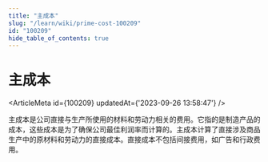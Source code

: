 ```yaml
---
title: "主成本"
slug: "/learn/wiki/prime-cost-100209"
id: "100209"
hide_table_of_contents: true
---
```



# 主成本

<ArticleMeta id={100209} updatedAt={'2023-09-26 13:58:47'} />
<div className='border-solid border-b border-t-0 my-4 border-[var(--ifm-color-gray-300)]' />

主成本是公司直接与生产所使用的材料和劳动力相关的费用。它指的是制造产品的成本，这些成本是为了确保公司最佳利润率而计算的。主成本计算了直接涉及商品生产中的原材料和劳动力的直接成本。直接成本不包括间接费用，如广告和行政费用。
